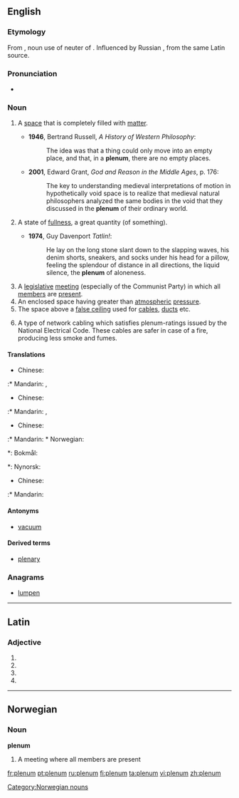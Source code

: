 ==English==

===Etymology===
From {{etyl|la}} {{term|plenum|plēnum|lang=la}}, noun use of neuter of {{term|plenus|plēnus|full|lang=la}}. Influenced by Russian {{term|пленум||plenary session|tr=plénum|lang=ru}}, from the same Latin source.

===Pronunciation===
* {{IPA|/ˈpliːnəm/}}

===Noun===
{{en-noun|pl2=plena}}

# {{physics}} A [[space]] that is completely filled with [[matter]].
#* '''1946''', Bertrand Russell, ''A History of Western Philosophy'':
#*: The idea was that a thing could only move into an empty place, and that, in a '''plenum''', there are no empty places.
#* '''2001''', Edward Grant, ''God and Reason in the Middle Ages'', p. 176:
#*: The key to understanding medieval interpretations of motion in hypothetically void space is to realize that medieval natural philosophers analyzed the same bodies in the void that they discussed in the '''plenum''' of their ordinary world.
# {{figuratively}} A state of [[fullness]], a great quantity (of something).
#* '''1974''', Guy Davenport ''Tatlin!'':
#*: He lay on the long stone slant down to the slapping waves, his denim shorts, sneakers, and socks under his head for a pillow, feeling the splendour of distance in all directions, the liquid silence, the '''plenum''' of aloneness.
# A [[legislative]] [[meeting]] (especially of the Communist Party) in which all [[member]]s are [[present]].
# An enclosed space having greater than [[atmospheric]] [[pressure]].
# The space above a [[false ceiling]] used for [[cable]]s, [[duct]]s etc.
# {{computing}} A type of network cabling which satisfies plenum-ratings issued by the National Electrical Code. These cables are safer in case of a fire, producing less smoke and fumes.

====Translations====
{{trans-top|A space that is completely filled with matter}}
* Chinese:
:* Mandarin: {{zh-ts||充满}}, {{zh-ts||充实}}
{{trans-mid}}
{{trans-bottom}}

{{trans-top|A state of fullness, a great quantity (of something)}}
* Chinese:
:* Mandarin: {{zh-ts||充满}}, {{zh-ts||充实}}
{{trans-mid}}
{{trans-bottom}}

{{trans-top|A legislative meeting (especially of the Communist Party) in which all members are present}}
* Chinese:
:* Mandarin: {{zh-ts||全体会议}}
{{trans-mid}}* Norwegian:
*: Bokmål: {{t|nb|plenum|n}}
*: Nynorsk: {{t|nn|plenum|n}}
{{trans-bottom}}
{{trans-top|enclosed space having greater than atmospheric pressure}}
* Chinese:
:* Mandarin: {{zh-ts||高压}}
{{trans-mid}}
{{trans-bottom}}

{{trans-top| space above a false ceiling used for cables, ducts etc.}}
{{trans-mid}}
{{trans-bottom}}

{{trans-top|type of network cabling which satisfies plenum-ratings issued by the National Electrical Code}}
{{trans-mid}}
{{trans-bottom}}

====Antonyms====
* [[vacuum]]

====Derived terms====
* [[plenary]]

===Anagrams===
* [[lumpen#English|lumpen]]

----

==Latin==

===Adjective===
{{la-adj-form|plēnum}}

# {{inflection of|[[plenus#Latin|plēnus]]||nom|n|s|lang=la}}
# {{inflection of|[[plenus#Latin|plēnus]]||acc|m|s|lang=la}}
# {{inflection of|[[plenus#Latin|plēnus]]||acc|n|s|lang=la}}
# {{inflection of|[[plenus#Latin|plēnus]]||voc|n|s|lang=la}}

----

==Norwegian==

===Noun===
'''plenum'''

# A meeting where all members are present

[[Category:Norwegian nouns]]

[[fr:plenum]]
[[pt:plenum]]
[[ru:plenum]]
[[fi:plenum]]
[[ta:plenum]]
[[vi:plenum]]
[[zh:plenum]]